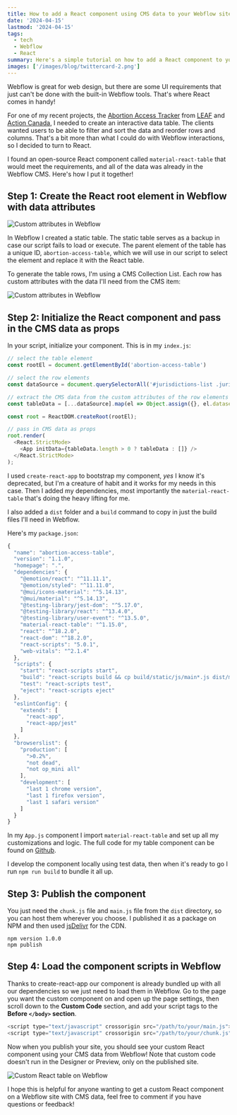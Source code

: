 ```yaml
---
title: How to add a React component using CMS data to your Webflow site
date: '2024-04-15'
lastmod: '2024-04-15'
tags:
  - tech
  - Webflow
  - React
summary: Here's a simple tutorial on how to add a React component to your Webflow site and pass in CMS data as props. 
images: ['/images/blog/twittercard-2.png']
---
```


Webflow is great for web design, but there are some UI requirements that just can't be done with the built-in Webflow tools. That's where React comes in handy! 

For one of my recent projects, the [Abortion Access Tracker](https://www.abortionaccesstracker.ca/) from [LEAF](https://www.leaf.ca/) and [Action Canada](https://www.actioncanadashr.org/), I needed to create an interactive data table. The clients wanted users to be able to filter and sort the data and reorder rows and columns. That's a bit more than what I could do with Webflow interactions, so I decided to turn to React.

I found an open-source React component called `material-react-table` that would meet the requirements, and all of the data was already in the Webflow CMS. Here's how I put it together!

## Step 1: Create the React root element in Webflow with data attributes

![Custom attributes in Webflow](/images/blog/webflow-react-1.png)

In Webflow I created a static table. The static table serves as a backup in case our script fails to load or execute. The parent element of the table has a unique ID, `abortion-access-table`, which we will use in our script to select the element and replace it with the React table. 

To generate the table rows, I'm using a CMS Collection List. Each row has custom attributes with the data I'll need from the CMS item:

![Custom attributes in Webflow](/images/blog/webflow-react-2.png)

## Step 2: Initialize the React component and pass in the CMS data as props

In your script, initialize your component. This is in my `index.js`:

```js
// select the table element
const rootEl = document.getElementById('abortion-access-table')

// select the row elements
const dataSource = document.querySelectorAll('#jurisdictions-list .jurisdiction-item') 

// extract the CMS data from the custom attributes of the row elements
const tableData = [...dataSource].map(el => Object.assign({}, el.dataset))

const root = ReactDOM.createRoot(rootEl);

// pass in CMS data as props
root.render(
  <React.StrictMode>
    <App initData={tableData.length > 0 ? tableData : []} />
  </React.StrictMode>
);
```

I used `create-react-app` to bootstrap my component, _yes_ I know it's deprecated, but I'm a creature of habit and it works for my needs in this case. Then I added my dependencies, most importantly the `material-react-table` that's doing the heavy lifting for me. 

I also added a `dist` folder and a `build` command to copy in just the build files I'll need in Webflow.

Here's my `package.json`:

```js
{
  "name": "abortion-access-table",
  "version": "1.1.0",
  "homepage": ".",
  "dependencies": {
    "@emotion/react": "^11.11.1",
    "@emotion/styled": "^11.11.0",
    "@mui/icons-material": "^5.14.13",
    "@mui/material": "^5.14.13",
    "@testing-library/jest-dom": "^5.17.0",
    "@testing-library/react": "^13.4.0",
    "@testing-library/user-event": "^13.5.0",
    "material-react-table": "^1.15.0",
    "react": "^18.2.0",
    "react-dom": "^18.2.0",
    "react-scripts": "5.0.1",
    "web-vitals": "^2.1.4"
  },
  "scripts": {
    "start": "react-scripts start",
    "build": "react-scripts build && cp build/static/js/main*.js dist/main.js && cp build/static/js/*chunk.js dist/chunk.js",
    "test": "react-scripts test",
    "eject": "react-scripts eject"
  },
  "eslintConfig": {
    "extends": [
      "react-app",
      "react-app/jest"
    ]
  },
  "browserslist": {
    "production": [
      ">0.2%",
      "not dead",
      "not op_mini all"
    ],
    "development": [
      "last 1 chrome version",
      "last 1 firefox version",
      "last 1 safari version"
    ]
  }
}

```

In my `App.js` component I import `material-react-table` and set up all my customizations and logic. The full code for my table component can be found on [Github](https://github.com/dreamside-digital/abortion-access-table). 

I develop the component locally using test data, then when it's ready to go I run `npm run build` to bundle it all up.   

## Step 3: Publish the component

You just need the `chunk.js` file and `main.js` file from the `dist` directory, so you can host them wherever you choose. I published it as a package on NPM and then used [jsDelivr](https://www.jsdelivr.com/) for the CDN.

```
npm version 1.0.0
npm publish
```

## Step 4: Load the component scripts in Webflow

Thanks to create-react-app our component is already bundled up with all our dependencies so we just need to load them in Webflow. Go to the page you want the custom component on and open up the page settings, then scroll down to the **Custom Code** section, and add your script tags to the **Before `</body>` section**. 

```js
<script type="text/javascript" crossorigin src="/path/to/your/main.js"></script>
<script type="text/javascript" crossorigin src="/path/to/your/chunk.js"></script>
```

Now when you publish your site, you should see your custom React component using your CMS data from Webflow! Note that custom code doesn't run in the Designer or Preview, only on the published site.

![Custom React table on Webflow](/images/blog/webflow-react-3.png)

I hope this is helpful for anyone wanting to get a custom React component on a Webflow site with CMS data, feel free to comment if you have questions or feedback! 

